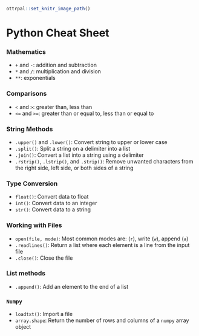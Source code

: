 ```r
ottrpal::set_knitr_image_path()
```

# Python Cheat Sheet  

### Mathematics

* `+` and `-`: addition and subtraction
* `*` and `/`: multiplication and division
* `**`: exponentials

### Comparisons 

* `<` and `>`: greater than, less than
* `<=` and `>=`: greater than or equal to, less than or equal to

### String Methods 

* `.upper()` and `.lower()`: Convert string to upper or lower case 
* `.split()`: Split a string on a delimiter into a list
* `.join()`: Convert a list into a string using a delimiter
* `.rstrip()`, `.lstrip()`, and `.strip()`: Remove unwanted characters from the right side, left side, or both sides of a string

### Type Conversion

* `float()`: Convert data to float
* `int()`: Convert data to an integer
* `str()`: Convert data to a string

### Working with Files 

* `open(file, mode)`: Most common modes are: (`r`), write (`w`), append (`a`)
* `.readlines()`: Return a list where each element is a line from the input file
* `.close()`: Close the file

### List methods

* `.append()`: Add an element to the end of a list

### `Numpy`  

* `loadtxt()`: Import a file 
* `array.shape`: Return the number of rows and columns of a `numpy` array object 
